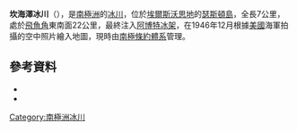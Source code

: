 {{coord|72|10|S|101|42|W|source:GNIS|display=title}}

'''坎海澤冰川'''（{{lang-en|Kannheiser Glacier}}），是[[南極洲|南極洲]]的[[冰川|冰川]]，位於[[埃爾斯沃思地|埃爾斯沃思地]]的[[瑟斯頓島|瑟斯頓島]]，全長7公里，處於[[飛魚角|飛魚角]]東南面22公里，最終注入[[阿博特冰架|阿博特冰架]]，在1946年12月根據[[美國|美國]]海軍拍攝的空中照片繪入地圖，現時由[[南極條約體系|南極條約體系]]管理。

==參考資料==
*{{cite gnis | type = antarid | id = 7753| name = Kannheiser Glacier| accessdate = 2013-04-12}}
*{{usgs-gazetteer|id=7753}}

{{Antarctica-geo-stub}}
[[Category:南極洲冰川|Category:南極洲冰川]]